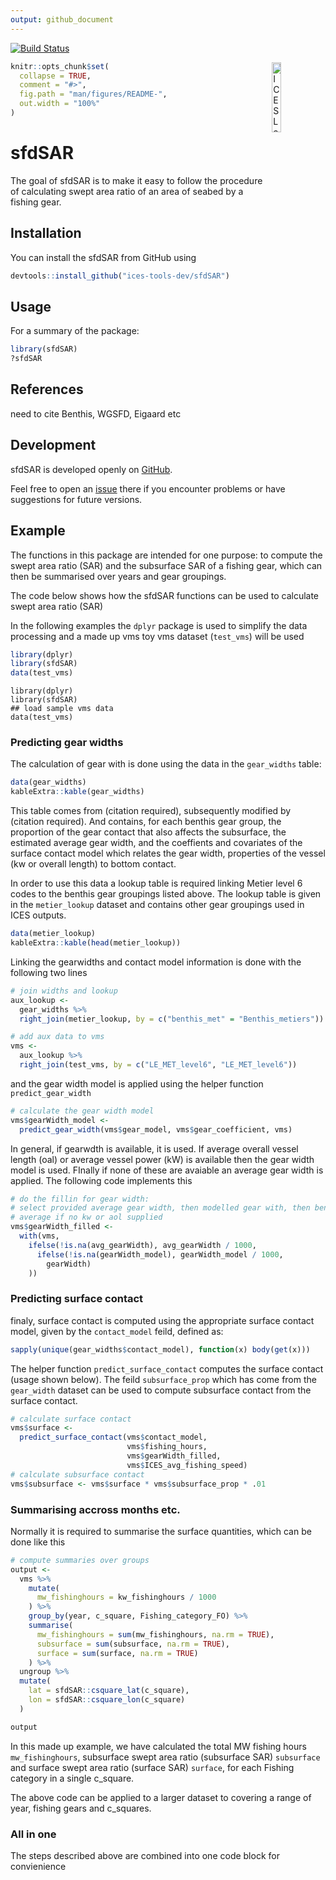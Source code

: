 ```yaml
---
output: github_document
---
```


<!-- README.md is generated from README.Rmd. Please edit that file -->


[![Build Status](https://travis-ci.org/ices-tools-dev/sfdSAR.svg?branch=master)](https://travis-ci.org/ices-tools-dev/sfdSAR)

[<img align="right" alt="ICES Logo" width="17%" height="17%" src="http://ices.dk/_layouts/15/1033/images/icesimg/iceslogo.png">](http://ices.dk)

```r
knitr::opts_chunk$set(
  collapse = TRUE,
  comment = "#>",
  fig.path = "man/figures/README-",
  out.width = "100%"
)
```
# sfdSAR

The goal of sfdSAR is to make it easy to follow the procedure of calculating swept
area ratio of an area of seabed by a fishing gear.

## Installation

You can install the sfdSAR from GitHub using

```r
devtools::install_github("ices-tools-dev/sfdSAR")
```

## Usage

For a summary of the package:

```r
library(sfdSAR)
?sfdSAR
```

## References

need to cite Benthis, WGSFD, Eigaard etc

Development
-----------

sfdSAR is developed openly on
[GitHub](https://github.com/ices-tools-dev/sfdSAR).

Feel free to open an
[issue](https://github.com/ices-tools-dev/sfdSAR/issues) there if you
encounter problems or have suggestions for future versions.


## Example

The functions in this package are intended for one purpose: to compute the swept 
area ratio (SAR) and the subsurface SAR of a fishing gear, which can then be 
summarised over years and gear groupings.  

The code below shows how the sfdSAR functions can be used to calculate swept 
area ratio (SAR)

In the following examples the `dplyr` package is used to simplify the data 
processing and a made up vms toy vms dataset (`test_vms`) will be used
```r
library(dplyr)
library(sfdSAR)
data(test_vms)
```
```
library(dplyr)
library(sfdSAR)
## load sample vms data
data(test_vms)
```

### Predicting gear widths

The calculation of gear with is done using the data in the `gear_widths` table:

```r
data(gear_widths)
kableExtra::kable(gear_widths)
```

This table comes from (citation required), subsequently modified by (citation 
required).  And contains, for each benthis gear group, the proportion of the gear
contact that also affects the subsurface, the estimated average gear width,
and the coeffients and covariates of the surface contact model which relates
the gear width, properties of the vessel (kw or overall length) to 
bottom contact.

In order to use this data a lookup table is required linking Metier level 6 
codes to the benthis gear groupings listed above.  The lookup table is given in
the `metier_lookup` dataset and contains other gear groupings used in ICES
outputs.

```r
data(metier_lookup)
kableExtra::kable(head(metier_lookup))
```


Linking the gearwidths and contact model information is done with the following
two lines


```r
# join widths and lookup
aux_lookup <-
  gear_widths %>%
  right_join(metier_lookup, by = c("benthis_met" = "Benthis_metiers"))

# add aux data to vms
vms <-
  aux_lookup %>%
  right_join(test_vms, by = c("LE_MET_level6", "LE_MET_level6"))

```

and the gear width model is applied using the helper function `predict_gear_width`

```r
# calculate the gear width model
vms$gearWidth_model <-
  predict_gear_width(vms$gear_model, vms$gear_coefficient, vms)

```

In general, if gearwdth is available, it is used.  If average overall vessel 
length (oal) or average vessel power (kW) is available then the gear width
model is used.  FInally if none of these are avaiable an average gear width is 
applied.  The following code implements this

```r
# do the fillin for gear width:
# select provided average gear width, then modelled gear with, then benthis
# average if no kw or aol supplied
vms$gearWidth_filled <-
  with(vms,
    ifelse(!is.na(avg_gearWidth), avg_gearWidth / 1000,
      ifelse(!is.na(gearWidth_model), gearWidth_model / 1000,
        gearWidth)
    ))

```

### Predicting surface contact

finaly, surface contact is computed using the appropriate surface contact
model, given by the `contact_model` feild, defined as:

```r
sapply(unique(gear_widths$contact_model), function(x) body(get(x)))
```

The helper function `predict_surface_contact` computes the surface contact 
(usage shown below).  The feild `subsurface_prop` which has come from the
`gear_width` dataset can be used to compute subsurface contact from the surface
contact.

```r
# calculate surface contact
vms$surface <-
  predict_surface_contact(vms$contact_model,
                          vms$fishing_hours,
                          vms$gearWidth_filled,
                          vms$ICES_avg_fishing_speed)
# calculate subsurface contact
vms$subsurface <- vms$surface * vms$subsurface_prop * .01

```

### Summarising accross months etc.

Normally it is required to summarise the surface quantities, which can be done
like this

```r
# compute summaries over groups
output <-
  vms %>%
    mutate(
      mw_fishinghours = kw_fishinghours / 1000
    ) %>%
    group_by(year, c_square, Fishing_category_FO) %>%
    summarise(
      mw_fishinghours = sum(mw_fishinghours, na.rm = TRUE),
      subsurface = sum(subsurface, na.rm = TRUE),
      surface = sum(surface, na.rm = TRUE)
    ) %>%
  ungroup %>%
  mutate(
    lat = sfdSAR::csquare_lat(c_square),
    lon = sfdSAR::csquare_lon(c_square)
  )

output
```

In this made up example, we have calculated the total MW fishing hours 
`mw_fishinghours`, subsurface swept area ratio (subsurface SAR) `subsurface` and 
surface swept area ratio (surface SAR) `surface`, for each Fishing category in 
a single c_square.

The above code can be applied to a larger dataset to covering a range of year, 
fishing gears and c_squares.

### All in one

The steps described above are combined into one code block for convienience

```r

```
